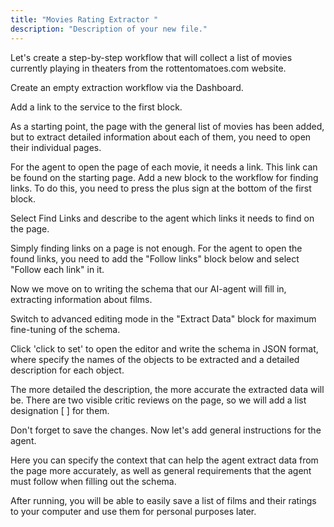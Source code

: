 ```yaml
---
title: "Movies Rating Extractor "
description: "Description of your new file."
---
```

Let's create a step-by-step workflow that will collect a list of movies currently playing in theaters from the rottentomatoes.com website. 

 

Create an empty extraction workflow via the Dashboard. 

 

 

Add a link to the service to the first block. 

 

 

As a starting point, the page with the general list of movies has been added, but to extract detailed information about each of them, you need to open their individual pages. 

 

 

For the agent to open the page of each movie, it needs a link. This link can be found on the starting page. Add a new block to the workflow for finding links. To do this, you need to press the plus sign at the bottom of the first block. 

 

 

Select Find Links and describe to the agent which links it needs to find on the page. 

 

 

Simply finding links on a page is not enough. For the agent to open the found links, you need to add the "Follow links" block below and select "Follow each link" in it. 

 

 

Now we move on to writing the schema that our AI-agent will fill in, extracting information about films. 

 

 

Switch to advanced editing mode in the "Extract Data" block for maximum fine-tuning of the schema. 

 

 

Click 'click to set' to open the editor and write the schema in JSON format, where specify the names of the objects to be extracted and a detailed description for each object. 

The more detailed the description, the more accurate the extracted data will be. There are two visible critic reviews on the page, so we will add a list designation [ ] for them. 

 

 

Don't forget to save the changes. Now let's add general instructions for the agent. 

 

 

Here you can specify the context that can help the agent extract data from the page more accurately, as well as general requirements that the agent must follow when filling out the schema. 

 

 

After running, you will be able to easily save a list of films and their ratings to your computer and use them for personal purposes later. 